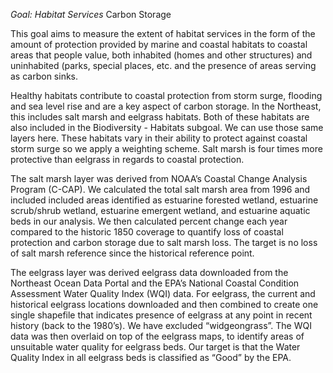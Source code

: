 *Goal: Habitat Services*
Carbon Storage

This goal aims to measure the extent of habitat services in the form of the amount of protection provided by marine and coastal habitats to coastal areas that people value, both inhabited (homes and other structures) and uninhabited (parks, special places, etc. and the presence of areas serving as carbon sinks.

Healthy habitats contribute to coastal protection from storm surge, flooding and sea level rise and are a key aspect of carbon storage. In the Northeast, this includes salt marsh and eelgrass habitats. Both of these habitats are also included in the Biodiversity - Habitats subgoal. We can use those same layers here. These habitats vary in their ability to protect against coastal storm surge so we apply a weighting scheme. Salt marsh is four times more protective than eelgrass in regards to coastal protection.

The salt marsh layer was derived from NOAA's Coastal Change Analysis Program (C-CAP). We calculated the total salt marsh area from 1996 and included included areas identified as estuarine forested wetland, estuarine scrub/shrub wetland, estuarine emergent wetland, and estuarine aquatic beds in our analysis. We then calculated percent change each year compared to the historic 1850 coverage to quantify loss of coastal protection and carbon storage due to salt marsh loss. The target is no loss of salt marsh reference since the historical reference point.

The eelgrass layer was derived eelgrass data downloaded from the Northeast Ocean Data Portal and the EPA's National Coastal Condition Assessment Water Quality Index (WQI) data. For eelgrass, the current and historical eelgrass locations downloaded and then combined to create one single shapefile that indicates presence of eelgrass at any point in recent history (back to the 1980's). We have excluded "widgeongrass". The WQI data was then overlaid on top of the eelgrass maps, to identify areas of unsuitable water quality for eelgrass beds. Our target is that the Water Quality Index in all eelgrass beds is classified as “Good” by the EPA.
